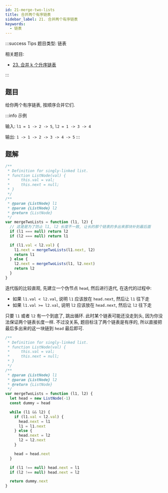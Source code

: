 ```yaml
---
id: 21-merge-two-lists
title: 合并两个有序链表
sidebar_label: 21. 合并两个有序链表
keywords:
  - 链表
---
```


:::success Tips
题目类型: 链表

相关题目:

- [23. 合并 k 个升序链表](/leetcode/hard/23-merge-k-lists)

:::

## 题目

给你两个有序链表, 按顺序合并它们.

:::info 示例

输入: `l1 = 1 -> 2 -> 5`, `l2 = 1 -> 3 -> 4`

输出: `1 -> 1 -> 2 -> 3 -> 4 -> 5`
:::

## 题解


<Tabs>
  <TabItem value="JavaScript - 递归版" label="JavaScript - 递归版">

```ts
/**
 * Definition for singly-linked list.
 * function ListNode(val) {
 *     this.val = val;
 *     this.next = null;
 * }
 */
/**
 * @param {ListNode} l1
 * @param {ListNode} l2
 * @return {ListNode}
 */
var mergeTwoLists = function (l1, l2) {
  // 这是是为了防止 l1, l2 长度不一致, 让长的那个链表的多出来那块补到最后面
  if (l1 === null) return l2
  if (l2 === null) return l1

  if (l1.val < l2.val) {
    l1.next = mergeTwoLists(l1.next, l2)
    return l1
  } else {
    l2.next = mergeTwoLists(l1, l2.next)
    return l2
  }
}
```

</TabItem>
<TabItem value="JavaScript - 迭代版" label="JavaScript - 迭代版" default>

迭代版的比较直观, 先建立一个伪节点 `head`, 然后进行迭代, 在迭代的过程中:

- 如果 `l1.val < l2.val`, 说明 `l1` 应该放在 `head.next`, 然后让 `l1` 往下走
- 如果 `l1.val >= l2.val`, 说明 `l2` 应该放在 `head.next`, 然后让 `l2` 往下走

只要 `l1` 或者 `l2` 有一个到底了, 跳出循环. 此时某个链表可能还没走到头, 因为你没法保证两个链表长度一样. 不过没关系, 题目标注了两个链表是有序的, 所以直接把最后多出来的这一块链到 `head` 最后即可.

```ts
/**
 * Definition for singly-linked list.
 * function ListNode(val) {
 *     this.val = val;
 *     this.next = null;
 * }
 */
/**
 * @param {ListNode} l1
 * @param {ListNode} l2
 * @return {ListNode}
 */
var mergeTwoLists = function (l1, l2) {
  let head = new ListNode(-1)
  const dummy = head

  while (l1 && l2) {
    if (l1.val < l2.val) {
      head.next = l1
      l1 = l1.next
    } else {
      head.next = l2
      l2 = l2.next
    }

    head = head.next
  }

  if (l1 !== null) head.next = l1
  if (l2 !== null) head.next = l2

  return dummy.next
}
```

</TabItem>
</Tabs>
